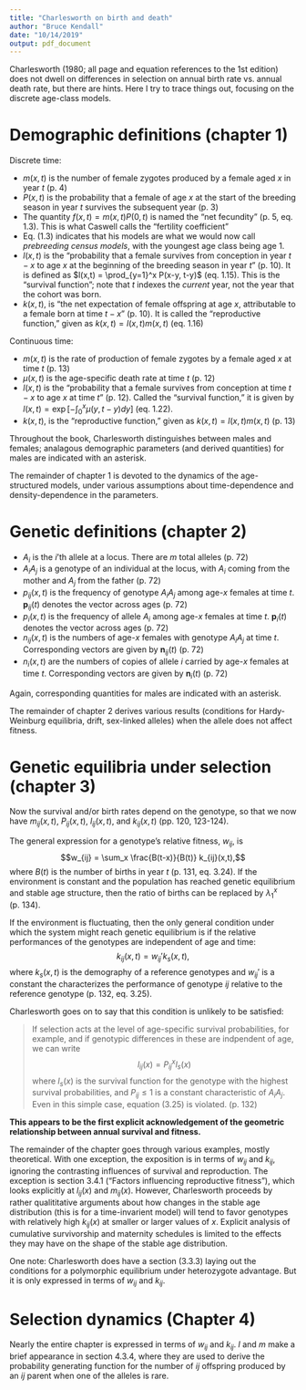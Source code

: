 ```yaml
---
title: "Charlesworth on birth and death"
author: "Bruce Kendall"
date: "10/14/2019"
output: pdf_document
---
```


Charlesworth (1980; all page and equation references to the 1st edition) does not dwell on differences in selection on annual birth rate vs. annual death rate, but there are hints. 
Here I try to trace things out, focusing on the discrete age-class models.

# Demographic definitions (chapter 1)
Discrete time:

* $m(x, t)$ is the number of female zygotes produced by a female aged $x$ in year $t$ (p. 4)
* $P(x,t)$ is the probability that a female of age $x$ at the start of the breeding season in year $t$ survives the subsequent year (p. 3)
* The quantity $f(x,t) = m(x,t) P(0,t)$ is named the "net fecundity" (p. 5, eq. 1.3). This is what Caswell calls the "fertility coefficient"
* Eq. (1.3) indicates that his models are what we would now call *prebreeding census models*, with the youngest age class being age 1.
* $l(x,t)$ is the "probability that a female survives from conception in year $t-x$ to age $x$ at the beginning of the breeding season in year $t$" (p. 10). It is defined as $l(x,t) = \prod_{y=1}^x P(x-y, t-y)$ (eq. 1.15). This is the "survival function"; note that $t$ indexes the *current* year, not the year that the cohort was born.
* $k(x,t)$, is "the net expectation of female offspring at age $x$, attributable to a female born at time $t-x$" (p. 10). It is called the "reproductive function," given as $k(x,t) = l(x,t) m(x,t)$ (eq. 1.16)

Continuous time:

* $m(x, t)$ is the rate of production of female zygotes  by a female aged $x$ at time $t$ (p. 13)
* $\mu(x,t)$ is the age-specific death rate at time $t$ (p. 12)
* $l(x,t)$ is the "probability that a female survives from conception at time $t-x$ to age $x$ at time $t$" (p. 12). Called the "survival function," it is given by $l(x,t) = \exp\left[- \int_0^x \mu(y, t-y) dy \right]$ (eq. 1.22).
* $k(x,t)$, is the "reproductive function," given as $k(x,t) = l(x,t) m(x,t)$ (p. 13)

Throughout the book, Charlesworth distinguishes between males and females; analagous demographic parameters (and derived quantities) for males are indicated with an asterisk.

The remainder of chapter 1 is devoted to the dynamics of the age-structured models, under various assumptions about time-dependence and density-dependence in the parameters.

# Genetic definitions (chapter 2)
* $A_i$ is the $i$'th allele at a locus. There are $m$ total alleles (p. 72)
* $A_i A_j$ is a genotype of an individual at the locus, with $A_i$ coming from the mother and $A_j$ from the father (p. 72)
* $p_{ij}(x, t)$ is the frequency of genotype $A_i A_j$ among age-$x$ females at time $t$. $\textbf{p}_{ij}(t)$ denotes the vector across ages (p. 72)
* $p_{i}(x, t)$ is the frequency of allele $A_i$ among age-$x$ females at time $t$. $\textbf{p}_{i}(t)$ denotes the vector across ages (p. 72)
* $n_{ij}(x, t)$ is the numbers of age-$x$ females with genotype $A_i A_j$ at time $t$. Corresponding vectors are given by $\textbf{n}_{ij}(t)$  (p. 72)
* $n_{i}(x, t)$ are the numbers of copies of allele $i$ carried by age-$x$ females at time $t$. Corresponding vectors are given by $\textbf{n}_{i}(t)$ (p. 72)

Again, corresponding quantities for males are indicated with an asterisk.

The remainder of chapter 2 derives various results (conditions for Hardy-Weinburg equilibria, drift, sex-linked alleles) when the allele does not affect fitness.

# Genetic equilibria under selection (chapter 3)
Now the survival and/or birth rates depend on the genotype, so that we now have $m_{ij}(x,t)$,  $P_{ij}(x,t)$, $l_{ij}(x,t)$, and $k_{ij}(x,t)$ (pp. 120, 123-124).

The general expression for a genotype's relative fitness, $w_{ij}$, is
$$w_{ij} = \sum_x \frac{B(t-x)}{B(t)} k_{ij}(x,t),$$
where $B(t)$ is the number of births in year $t$ (p. 131, eq. 3.24).
If the environment is constant and the population has reached genetic equilibrium and stable age structure, then the ratio of births can be replaced by $\lambda_1^x$ (p. 134).

If the environment is fluctuating, then the only general condition under which the system might reach genetic equilibrium is if the relative performances of the genotypes are independent of age and time:
$$k_{ij}(x,t) = w_{ij}' k_s(x,t),$$
where $k_s(x,t)$ is the demography of a reference genotypes and $w_{ij}'$ is a constant the characterizes the performance of genotype $ij$ relative to the reference genotype (p. 132, eq. 3.25).

Charlesworth goes on to say that this condition is unlikely to be satisfied:

> If selection acts at the level of age-specific survival probabilities, for example, and if genotypic differences in these are indpendent of age, we can write
$$l_{ij}(x) = P_{ij}^x l_s(x)$$
where $l_s(x)$ is the survival function for the genotype with the highest survival probabilities, and $P_{ij} \leq 1$ is a constant characteristic of $A_i A_j$. Even in this simple case, equation (3.25) is violated. (p. 132)

**This appears to be the first explicit acknowledgement of the geometric relationship between annual survival and fitness.**

The remainder of the chapter goes through various examples, mostly theoretical. 
With one exception, the exposition is in terms of $w_{ij}$ and $k_{ij}$, ignoring the contrasting influences of survival and reproduction.
The exception is section 3.4.1 ("Factors influencing reproductive fitness"), which looks explicitly at $l_{ij}(x)$ and $m_{ij}(x)$.
However, Charlesworth proceeds by rather qualititative arguments about how changes in the stable age distribution (this is for a time-invarient model) will tend to favor genotypes with relatively high $k_{ij}(x)$ at smaller or larger values of $x$.
Explicit analysis of cumulative survivorship and maternity schedules is limited to the effects they may have on the shape of the stable age distribution.

One note: Charlesworth does have a section (3.3.3) laying out the conditions for a polymorphic equilibrium under heterozygote advantage. But it is only expressed in terms of $w_{ij}$ and $k_{ij}$.

# Selection dynamics (Chapter 4)
Nearly the entire chapter is expressed in terms of $w_{ij}$ and $k_{ij}$.
$l$ and $m$ make a brief appearance in section 4.3.4, where they are used to derive the probability generating function for the number of $ij$ offspring produced by an $ij$ parent when one of the alleles is rare.
